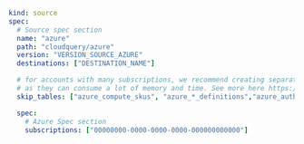```yaml copy
kind: source
spec:
  # Source spec section
  name: "azure"
  path: "cloudquery/azure"
  version: "VERSION_SOURCE_AZURE"
  destinations: ["DESTINATION_NAME"]

  # for accounts with many subscriptions, we recommend creating separate configurations for the tables below
  # as they can consume a lot of memory and time. See more here https://github.com/cloudquery/cloudquery/issues/9269
  skip_tables: ["azure_compute_skus", "azure_*_definitions","azure_authorization_role_assignments"]

  spec:
    # Azure Spec section
    subscriptions: ["00000000-0000-0000-0000-000000000000"]
```